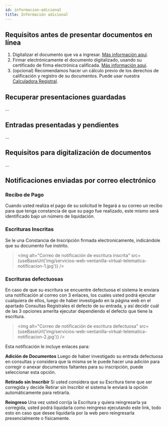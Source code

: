 ```yaml
---
id: informacion-adicional
title: Información adicional
---
```



## Requisitos antes de presentar documentos en línea
1. Digitalizar el documento que va a ingresar. <a href="" target="_blank">Más información aquí</a>.
1. Firmar electrónicamente el documento digitalizado, usando su certificado de firma electrónica calificada. <a href="../../../otros-recursos/firma-electronica#firma-de-documentos-usando-certificados-electrónicos" target="_blank">Más información aquí</a>.
1. (opcional) Recomendamos hacer un cálculo previo de los derechos de calificación y registro de su documentos. Puede usar nuestra <a href="../../calculadora-registral" target="_blank">Calculadora Registral</a>.

## Recuperar presentaciones guardadas
...

## Entradas presentadas y pendientes
...

## Requisitos para digitalización de documentos
...

## Notificaciones enviadas por correo electrónico

### Recibo de Pago
Cuando usted realiza el pago de su solicitud le llegará a su correo un recibo para que tenga constancia de que su pago fue realizado, este mismo será identificado bajo un número de liquidación.

### Escrituras Inscritas
Se le una Constancia de Inscripción firmada electronicamente, indicándole que su documento fue instrito.

> <img alt="Correo de notificación de escritura inscrita" src={useBaseUrl('img/servicios-web-ventanilla-virtual-telematica-notificacion-1.jpg')} />

### Escrituras defectuosas
En caso de que su escritura se encuentre defectuosa el sistema le enviara una notificación al correo con 3 enlaces, los cuales usted podrá ejecutar cualquiera de ellos, luego de haber investigado en la página web en el apartado Consultas Registrales el defecto de su entrada, y así decidir cuál de las 3 opciones amerita ejecutar dependiendo el defecto que tiene la escritura.

> <img alt="Correo de notificación de escritura defectuosa" src={useBaseUrl('img/servicios-web-ventanilla-virtual-telematica-notificacion-2.jpg')} />

Esta notificación le incluye enlaces para:

**Adición de Documentos**
Luego de haber investigado su entrada defectuosa en consultas y considera que la misma se le puede hacer una adición para corregir o anexar documentos faltantes para su inscripción, puede seleccionar esta opción.

**Retirado sin Inscribir**
Si usted considera que su Escritura tiene que ser corregida y decide Retirar sin Inscribir el sistema le enviará la opción automáticamente para retirarla.

**Reingreso**
Una vez usted corrija la Escritura y quiera reingresarla ya corregida, usted podrá liquidarla como reingreso  ejecutando este link, todo esto en caso que desee liquidarla por la web pero reingresarla presencialmente o físicamente.